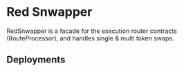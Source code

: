 
# Red Snwapper

RedSnwapper is a facade for the execution router contracts (RouteProcessor), and handles single & multi token swaps.

## Deployments

<AddressTable data={RED_SNWAPPER_ADDRESS} />